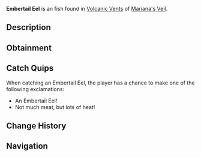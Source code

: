 {{FishInfobox
|image          = Embertail Eel.png
|rarity         = Uncommon
|sea            = First Sea
|location       = [[Volcanic Vents]]
|sublocation    = 
|sources        = Fishing Rod
|radar_location = 
|xp             = 90
|weather        = 
|time           = Night
|season         = Spring
|bait           = Flakes
|base_weight    = 4
|base_value     = 130
|weight_range   = 2.2
|base_chance    = 60
|base_resil     = 90
}}
'''Embertail Eel''' is an {{Rarity|Uncommon}} fish found in [[Volcanic Vents]] of [[Mariana's Veil]].

== Description ==
{{Description|A small eel with molten stripes that shimmer in the dark. It glows faintly at night.|Bestiary Entry}}

== Obtainment ==
{{Description|A small yet dangerous fish, not a fan of direct light.|Bestiary Hint}}
{{Fish Availability|
Mariana's Veil/Volcanic Vents
|top_rods      = 
Firefly Rod\226688\246634.29;
Wildflower Rod\224188.35\208446.83;
Rapid Rod\224120.14\252636.42;
Azure Of Lagoon\219574.14\201361.2;
Adventurer's Rod\215478.77\215870.34;
Fungal Rod\211216.32\218958.47;
Training Rod\184880.38\184880.38;
Antler Rod\197727.88\204975.61;
Free Spirit Rod\210576.51\178981.05;
Depthseeker Rod\208015.74\160117.02;
No-Life Rod\206942.16\205905.46;
Avalanche Rod\206592.61\143958.04;
Verdant Shear Rod\206319.2\175499.04;
Seraphic Rod\205094.87\205094.87;
Astralhook Rod\204844.25\165155.04;
Challenger's Rod\203954.88\203954.88;
Ethereal Prism Rod\202377.74\192921.72;
Trident Rod\201750.48\143360.18;
Blazebringer Rod\199886.14\186612.62;
Zeus Rod\198374.51\175048.73;
Volcanic Rod\193769.87\132953.58;
Rod Of The Forgotten Fang\187280.46\187280.46;
Rod Of The Depths\181035\170616.94;
Rod Of The Exalted One\166578.67\159953.38;
Steady Rod\103172.38\75050.87
|recommended   = Depthseeker Rod
}}

== Catch Quips ==
When catching an Embertail Eel, the player has a chance to make one of the following exclamations:
* An Embertail Eel!
* Not much meat, but lots of heat!

== Change History ==
{{Change History|{{subst:Current Version}}}}

== Navigation ==
{{Fish Navbox|Volcanic Vents}}